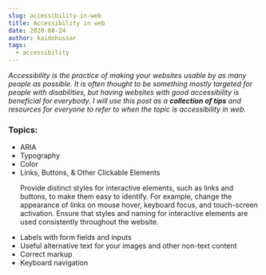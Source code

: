 ```yaml
---
slug: accessibility-in-web
title: Accessibility in web
date: 2020-08-24
author: kaidohussar
tags:
  - accessibility
---
```


<em>
    Accessibility is the practice of making your websites usable by as many people as possible.
    It is often thought to be something mostly targeted for people with disabilities, but having websites with good accessibility is beneficial for everybody.
</em>

<em>
    I will use this post as a <b>collection of tips</b> and resources for everyone to refer to when the topic is accessibility in web.
</em>

### Topics:

<ul>
    <li>ARIA</li>
    <li>Typography</li>
    <li>Color</li>
    <li>
        Links, Buttons, & Other Clickable Elements
        <p>Provide distinct styles for interactive elements, such as links and buttons, to make them easy to identify. For example, change the appearance of links on mouse hover, keyboard focus, and touch-screen activation. Ensure that styles and naming for interactive elements are used consistently throughout the website.</p>
    </li>
    <li style={{ marginTop: 16 }}>Labels with form fields and inputs</li>
    <li>Useful alternative text for your images and other non-text content</li>
    <li>Correct markup</li>
    <li>Keyboard navigation</li>
</ul>


